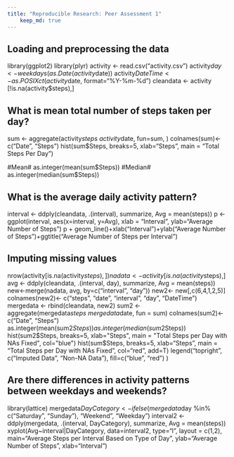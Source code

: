 ```yaml
---
title: "Reproducible Research: Peer Assessment 1"
    keep_md: true
---
```



## Loading and preprocessing the data

library(ggplot2)
library(plyr)
activity <- read.csv("activity.csv")
activity$day <- weekdays(as.Date(activity$date))
activity$DateTime<- as.POSIXct(activity$date, format="%Y-%m-%d")
cleandata <- activity [!is.na(activity$steps),]

## What is mean total number of steps taken per day?

sum <- aggregate(activity$steps ~ activity$date, fun=sum, )
colnames(sum)<- c("Date", "Steps")
hist(sum$Steps, breaks=5, xlab="Steps", main = "Total Steps Per Day")

#Mean# as.integer(mean(sum$Steps))
#Median# as.integer(median(sum$Steps))

## What is the average daily activity pattern?

interval <- ddply(cleandata, .(interval), summarize, Avg = mean(steps))
p <- ggplot(interval, aes(x=interval, y=Avg), xlab = "Interval", ylab="Average Number of Steps")
p + geom_line()+xlab("Interval")+ylab("Average Number of Steps")+ggtitle("Average Number of Steps per Interval")

## Imputing missing values

nrow(activity[is.na(activity$steps),])
nadata<- activity[is.na(activity$steps),]
avg <- ddply(cleandata, .(interval, day), summarize, Avg = mean(steps))
new<-merge(nadata, avg, by=c("interval", "day"))
new2<- new[,c(6,4,1,2,5)]
colnames(new2)<- c("steps", "date", "interval", "day", "DateTime")
mergedata <- rbind(cleandata, new2)
sum2 <- aggregate(mergedata$steps ~ mergedata$date, fun = sum) 
colnames(sum2)<- c("Date", "Steps")
as.integer(mean(sum2$Steps))
as.integer(median(sum2$Steps))
hist(sum2$Steps, breaks=5, xlab="Steps", main = "Total Steps per Day with NAs Fixed", col="blue")
hist(sum$Steps, breaks=5, xlab="Steps", main = "Total Steps per Day with NAs Fixed", col="red", add=T)
legend("topright", c("Imputed Data", "Non-NA Data"), fill=c("blue", "red") )

## Are there differences in activity patterns between weekdays and weekends?

library(lattice)
mergedata$DayCategory <- ifelse(mergedata$day %in% c("Saturday", "Sunday"), "Weekend", "Weekday")
interval2 <- ddply(mergedata, .(interval, DayCategory), summarize, Avg = mean(steps))
xyplot(Avg~interval|DayCategory, data=interval2, type="l",  layout = c(1,2), main="Average Steps per Interval Based on Type of Day", ylab="Average Number of Steps", xlab="Interval")
